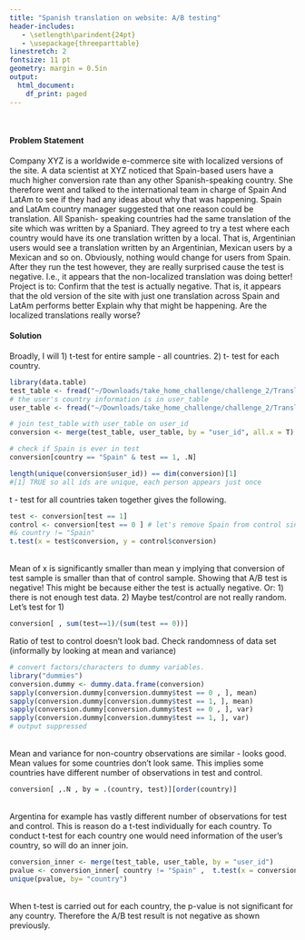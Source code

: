 ```yaml
---
title: "Spanish translation on website: A/B testing"
header-includes:
   - \setlength\parindent{24pt}
   - \usepackage{threeparttable}
linestretch: 2
fontsize: 11 pt 
geometry: margin = 0.5in
output:
  html_document:
    df_print: paged
---
```

<br>

#### Problem Statement

Company XYZ is a worldwide e-commerce site with localized versions of the site. 
A data scientist at XYZ noticed that Spain-based users have a much higher conversion rate than any other Spanish-speaking country. She therefore went and talked to the international team in charge of Spain And LatAm to see if they had any ideas about why that was happening. 
Spain and LatAm country manager suggested that one reason could be translation. All Spanish- speaking countries had the same translation of the site which was written by a Spaniard. They agreed to try a test where each country would have its one translation written by a local. That is, Argentinian users would see a translation written by an Argentinian, Mexican users by a Mexican and so on. Obviously, nothing would change for users from Spain. 
After they run the test however, they are really surprised cause the test is negative. I.e., it appears that the non-localized translation was doing better! 
Project is to: 
Confirm that the test is actually negative. That is, it appears that the old version of the site with just one translation across Spain and LatAm performs better 
Explain why that might be happening. Are the localized translations really worse? 

<!--
Localized Spanish translation introduced in e-commerce site for Spanish speaking countries other than Spain. Test run was found negative - non localized version did better. Confirm the test was actually negative. 
-->

#### Solution

Broadly, I will 1) t-test for entire sample - all countries. 2) t- test for each country.
<br>
```r
library(data.table)
test_table <- fread("~/Downloads/take_home_challenge/challenge_2/Translation_Test/test_table.csv")
# the user's country information is in user_table
user_table <- fread("~/Downloads/take_home_challenge/challenge_2/Translation_Test/user_table.csv")
```

```r
# join test_table with user_table on user_id
conversion <- merge(test_table, user_table, by = "user_id", all.x = T)

# check if Spain is ever in test
conversion[country == "Spain" & test == 1, .N] 

length(unique(conversion$user_id)) == dim(conversion)[1]
#[1] TRUE so all ids are unique, each person appears just once
```

t - test for all countries taken together gives the following.

```r
test <- conversion[test == 1]
control <- conversion[test == 0 ] # let's remove Spain from control since nothing changed in Spain. 
#& country != "Spain"
t.test(x = test$conversion, y = control$conversion)
```
<br>
Mean of x is significantly smaller than mean y implying that conversion of test sample is smaller than that of control sample. Showing that A/B test is negative! This might be because either the test is actually negative. Or:
1) there is not enough test data. 2)  Maybe test/control are not really random.
Let's test for 1)
<br>
```r
conversion[ , sum(test==1)/(sum(test == 0))]
```
Ratio of test to control doesn't look bad. 
Check randomness of data set (informally by looking at mean and variance)
```r
# convert factors/characters to dummy variables.
library("dummies")
conversion.dummy <- dummy.data.frame(conversion) 
sapply(conversion.dummy[conversion.dummy$test == 0 , ], mean)
sapply(conversion.dummy[conversion.dummy$test == 1, ], mean)
sapply(conversion.dummy[conversion.dummy$test == 0 , ], var)
sapply(conversion.dummy[conversion.dummy$test == 1, ], var)
# output suppressed
```
<br>
Mean and variance for non-country observations are similar - looks good. Mean values for some countries don't look same. This implies some countries have different number of observations in test and control. 
<br>
```r
conversion[ ,.N , by = .(country, test)][order(country)]
```
<br>
Argentina for example has vastly different number of observations for test and control. This is reason do a t-test individually for each country. To conduct t-test for each country one would need information of the user's country, so will do an inner join.
<br>

```r
conversion_inner <- merge(test_table, user_table, by = "user_id")
pvalue <- conversion_inner[ country != "Spain" ,  t.test(x = conversion[test == 1] ,y = conversion[test == 0]),  by = .(country)][ , .(country, p.value, estimate)]
unique(pvalue, by= "country")
```
<br>
When t-test is carried out for each country, the p-value is not significant for any country. Therefore the A/B test result is not negative as shown previously. 


 
